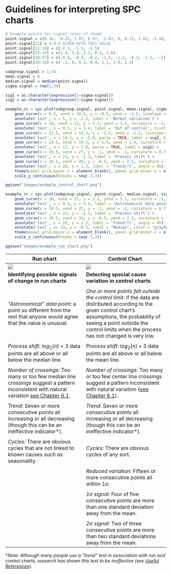 # Guidelines for interpreting SPC charts {#guidelines}

``` r

# Example points for signal rules of thumb
point.signal = c(0.36, -0.25, 1.07, 0.67, -1.07, 0, 0.72, 1.82, -1.50, -0.99)
point.signal[11] = 4.0 # SCREW WITH THIS VALUE
point.signal[12:14] = c(-2.3, -1.5, -2.5)
point.signal[15:19] = c(1.4, 1.8, 1.3, 0.2, 1.6)
point.signal[20:27] = c(-0.8, -0.9, -0.2, -1.5, -1.2, -0.3, -1.1, -.5)
point.signal[28:34] = c(-.3, 0, 0.3, 0.4, 1.1, 1.9, 2.2)

subgroup.signal = 1:34
mean.signal = 0
median.signal = median(point.signal)
sigma.signal = rep(1,34)

sig1 = as.character(expression(1~sigma~signal))
sig2 = as.character(expression(2~sigma~signal))

example_cc = spc.plot(subgroup.signal, point.signal, mean.signal, sigma.signal) +
    geom_curve(x = 0.5, xend = 10.5, y = -0.5, yend = -1.5, linetype = 2) +
    annotate('text', x = 5, y = -2.3, label = 'Normal variation') +
    geom_curve(x = 10, xend = 12, y = 3.2, yend = 3.2, curvature = -1, linetype = 2) +
    annotate('text', x = 9.5, y = 3.4, label = 'Out of control', hjust = 1) +
    geom_curve(x = 11.5, xend = 14.5, y = -2.5, yend = -2.5, linetype = 2) +
    annotate('text', x = 14.5, y = -2.8, parse = TRUE, label = sig2, hjust = 0) +
    geom_curve(x = 14.5, xend = 19.5, y = 1.5, yend = 1.5, curvature = -1, linetype = 2) +
    annotate('text', x = 17, y = 2.8, parse = TRUE, label = sig1) +
    geom_curve(x = 19.5, xend = 27, y = -1, yend = -1, curvature = 0.7, linetype = 2) +
    annotate('text', x = 23, y = -2.3, label = 'Process shift') +
    geom_curve(x = 26.5, xend = 34, y = -0.5, yend = 2.5, curvature = -0.2, linetype = 2) +
    annotate('text', x = 28, y = 1.3, label = 'Trend(?)', angle = 45) +
    theme(panel.grid.major.x = element_blank(), panel.grid.minor.x = element_blank()) +
    scale_y_continuous(breaks = seq(-3,3))

ggsave("images/example_control_chart.png")

example_rc = spc.plot(subgroup.signal, point.signal, median.signal, sigma.signal, band.show = FALSE, ucl.show = FALSE, lcl.show = FALSE) +
    geom_curve(x = 10, xend = 12, y = 3.2, yend = 3.2, curvature = -1, linetype = 2) +
    annotate('text', x = 9.5, y = 3.4, label = 'Astronomical data point', hjust = 1) +
    geom_curve(x = 19.5, xend = 27, y = -1, yend = -1, curvature = 0.7, linetype = 2) +
    annotate('text', x = 23, y = -2.3, label = 'Process shift') +
    geom_curve(x = 26.5, xend = 34, y = -0.5, yend = 2.5, curvature = -0.2, linetype = 2) +
    annotate('text', x = 28, y = 1.3, label = 'Trend(?)', angle = 45) +
    annotate('text', x= 33, y = -0.5, label = "Median", color = "gray50") +
    theme(panel.grid.major.x = element_blank(), panel.grid.minor.x = element_blank()) +
    scale_y_continuous(breaks = seq(-3,3))

ggsave("images/example_run_chart.png")
```

| Run chart | Control Chart |
| ----------------------------------- | ------------------------------------- |
| ![](images/example_run_chart.png) | ![](images/example_control_chart.png) |
| **Identifying possible signals of change in run charts** | **Detecting special cause variation in control charts** |
|  |  | 
| *"Astronomical" data point:* a point so different from the rest that anyone would agree that the value is unusual. | *One or more points fall outside the control limit:* if the data are distributed according to the given control chart's assumptions, the probability of seeing a point outside the control limits when the process has not changed is very low. |
|  |  | 
| *Process shift:* $log_2(n) + 3$ data points are all above or all below the median line. | *Process shift:* $log_2(n) + 3$ data points are all above or all below the mean line. |
|  |  | 
| *Number of crossings:* Too many or too few median line crossings suggest a pattern inconsistent with natural variation [see Chapter 6.1](#runcharts). | *Number of crossings:* Too many or too few center line crossings suggest a pattern inconsistent with natural variation ([see Chapter 6.1](#runcharts)). | 
|  |  | 
| *Trend:* Seven or more consecutive points all increasing or all decreasing (though this can be an ineffective indicator\*). | *Trend:* Seven or more consecutive points all increasing or all decreasing (though this can be an ineffective indicator\*).  | 
|  |  | 
| *Cycles:* There are obvious cycles that are not linked to known causes such as seasonality. | *Cycles:* There are obvious cycles of any sort. | 
|  |  | 
| | *Reduced variation:* Fifteen or more consecutive points all within 1$\sigma$. | 
|  |  | 
| | *1$\sigma$ signal:* Four of five consecutive points are more than one standard deviation away from the mean. | 
|  |  | 
| | *2$\sigma$ signal:* Two of three consecutive points are more than two standard deviations away from the mean. |

\**Note: Although many people use a "trend" test in association with run and control charts, research has shown this test to be ineffective (see [Useful References](#useful)).* 
